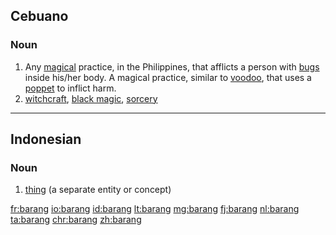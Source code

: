 ==Cebuano==

===Noun===
{{head|ceb|noun}}

# Any [[magical]] practice, in the Philippines, that afflicts a person with [[bugs]] inside his/her body. A magical practice, similar to [[voodoo]], that uses a [[poppet]] to inflict harm.  
# [[witchcraft]], [[black magic]], [[sorcery]]  

----

==Indonesian==

===Noun===
{{id-noun}}

# [[thing]] (a separate entity or concept)

{{tbot entry|Indonesian|thing|2007|December|id}}

[[fr:barang]]
[[io:barang]]
[[id:barang]]
[[lt:barang]]
[[mg:barang]]
[[fj:barang]]
[[nl:barang]]
[[ta:barang]]
[[chr:barang]]
[[zh:barang]]